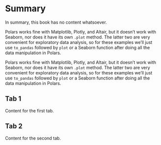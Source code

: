 # Summary

In summary, this book has no content whatsoever.

::: {.callout-note}
Polars works fine with Matplotlib, Plotly, and Altair, but it doesn't work with Seaborn, nor does it have its own `.plot` method. The latter two are very convenient
for exploratory data analysis, so for these examples we'll just use `to_pandas` followed by `plot` or a Seaborn function after doing all the data manipulation in Polars.
:::



::: {.callout-tip}
Polars works fine with Matplotlib, Plotly, and Altair, but it doesn't work with Seaborn, nor does it have its own `.plot` method. The latter two are very convenient
for exploratory data analysis, so for these examples we'll just use `to_pandas` followed by `plot` or a Seaborn function after doing all the data manipulation in Polars.
:::



::: {.panel-tabset}

## Tab 1
Content for the first tab.

## Tab 2
Content for the second tab.

:::
